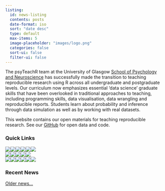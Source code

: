 ```yaml
---
listing:
  id: news-listing
  contents: posts
  date-format: iso
  sort: "date desc"
  type: default
  max-items: 5
  image-placeholder: "images/logo.png"
  categories: false
  sort-ui: false
  filter-ui: false
---
```


The psyTeachR team at the University of Glasgow [School of Psychology and Neuroscience](https://www.gla.ac.uk/schools/psychologyneuroscience/) has successfully made the transition to teaching reproducible research using R across all undergraduate and postgraduate levels. Our curriculum now emphasizes essential ‘data science’ graduate skills that have been overlooked in traditional approaches to teaching, including programming skills, data visualisation, data wrangling and reproducible reports. Students learn about probability and inference through data simulation as well as by working with real datasets.

This website contains our open materials for teaching reproducible research. See our [GitHub](https://github.com/PsyTeachR) for open data and code.

### Quick Links

<!-- no spaces between <a> or % is wonky -->
<div class="hexes">
<div class="hexrow"><a href="/data-skills/"><img src="images/data-skills.png"></a><a href="/analysis/"><img src="images/analysis.png"></a><a href="/stat-models/"><img src="images/stat-models.png"></a><a href="/quant-fun/"><img src="images/quant-fun.png"></a><a href="/reprores/"><img src="images/reprores.png"></a><a href="/ads/"><img src="images/ads.png"></a></div>
<div class="hexrow"><a href="/glossary/"><img src="images/glossary.png"></a><a href="/introdataviz/"><img src="images/introdataviz.png"></a><a href="/tutorials/"><img src="images/tutorials.png"></a><a href="https://debruine.github.io/shinyintro/"><img   src="images/shinyintro.png"></a><a href="https://psyteachr.github.io/intro-r-pkgs/"><img   src="images/intro-r-pkgs.png"></a></div>
<div class="hexrow"><a href="/handyworkbook/"><img src="images/handyworkbook.png"></a><a href="/template/"><img src="images/template.png"></a><a href="https://psyteachr.github.io/webexercises"><img src="https://psyteachr.github.io/webexercises/logo.png"></a><a href="https://psyteachr.github.io/markr/"><img src="images/markr.png"></a><a href="https://debruine.github.io/faux/"><img src="images/faux.png"></a><a href="https://debruine.github.io/glossary/"><img src="images/glossary-pkg.png"></a></div>
</div>

### Recent News

::: {#news-listing}
:::

[Older news...](posts.html)
